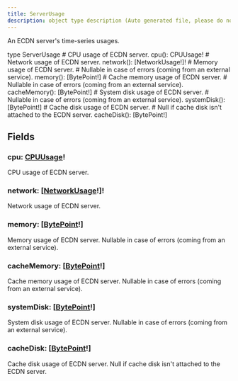 ```yaml
---
title: ServerUsage
description: object type description (Auto generated file, please do not modify)
---
```



An ECDN server's time-series usages.

<GQLCodeSnippet>
<GQLLine><GQLKeyword>type</GQLKeyword> ServerUsage <GQLOpen /></GQLLine>
<GQLLine> </GQLLine>
	<GQLLine><GQLTab /><GQLComment># CPU usage of ECDN server.</GQLComment></GQLLine>
	<GQLLine><GQLTab /><GQLName>cpu</GQLName>(): <GQLLink href="/ecdn-api-objects/CPUUsage">CPUUsage</GQLLink><GQLOperator>!</GQLOperator></GQLLine>
<GQLLine> </GQLLine>
	<GQLLine><GQLTab /><GQLComment># Network usage of ECDN server.</GQLComment></GQLLine>
	<GQLLine><GQLTab /><GQLName>network</GQLName>(): [<GQLLink href="/ecdn-api-objects/NetworkUsage">NetworkUsage</GQLLink><GQLOperator>!</GQLOperator>]<GQLOperator>!</GQLOperator></GQLLine>
<GQLLine> </GQLLine>
	<GQLLine><GQLTab /><GQLComment># Memory usage of ECDN server.</GQLComment></GQLLine>
	<GQLLine><GQLTab /><GQLComment># Nullable in case of errors (coming from an external service).</GQLComment></GQLLine>
	<GQLLine><GQLTab /><GQLName>memory</GQLName>(): [<GQLLink href="/ecdn-api-objects/BytePoint">BytePoint</GQLLink><GQLOperator>!</GQLOperator>]</GQLLine>
<GQLLine> </GQLLine>
	<GQLLine><GQLTab /><GQLComment># Cache memory usage of ECDN server.</GQLComment></GQLLine>
	<GQLLine><GQLTab /><GQLComment># Nullable in case of errors (coming from an external service).</GQLComment></GQLLine>
	<GQLLine><GQLTab /><GQLName>cacheMemory</GQLName>(): [<GQLLink href="/ecdn-api-objects/BytePoint">BytePoint</GQLLink><GQLOperator>!</GQLOperator>]</GQLLine>
<GQLLine> </GQLLine>
	<GQLLine><GQLTab /><GQLComment># System disk usage of ECDN server.</GQLComment></GQLLine>
	<GQLLine><GQLTab /><GQLComment># Nullable in case of errors (coming from an external service).</GQLComment></GQLLine>
	<GQLLine><GQLTab /><GQLName>systemDisk</GQLName>(): [<GQLLink href="/ecdn-api-objects/BytePoint">BytePoint</GQLLink><GQLOperator>!</GQLOperator>]</GQLLine>
<GQLLine> </GQLLine>
	<GQLLine><GQLTab /><GQLComment># Cache disk usage of ECDN server.</GQLComment></GQLLine>
	<GQLLine><GQLTab /><GQLComment># Null if cache disk isn't attached to the ECDN server.</GQLComment></GQLLine>
	<GQLLine><GQLTab /><GQLName>cacheDisk</GQLName>(): [<GQLLink href="/ecdn-api-objects/BytePoint">BytePoint</GQLLink><GQLOperator>!</GQLOperator>]</GQLLine>
<GQLLine> </GQLLine>
<GQLLine><GQLClose /></GQLLine>
</GQLCodeSnippet>


## Fields

### cpu: [CPUUsage](/ecdn-api-objects/CPUUsage)!
CPU usage of ECDN server.


### network: [[NetworkUsage](/ecdn-api-objects/NetworkUsage)!]!
Network usage of ECDN server.


### memory: [[BytePoint](/ecdn-api-objects/BytePoint)!]
Memory usage of ECDN server.
Nullable in case of errors (coming from an external service).


### cacheMemory: [[BytePoint](/ecdn-api-objects/BytePoint)!]
Cache memory usage of ECDN server.
Nullable in case of errors (coming from an external service).


### systemDisk: [[BytePoint](/ecdn-api-objects/BytePoint)!]
System disk usage of ECDN server.
Nullable in case of errors (coming from an external service).


### cacheDisk: [[BytePoint](/ecdn-api-objects/BytePoint)!]
Cache disk usage of ECDN server.
Null if cache disk isn't attached to the ECDN server.


